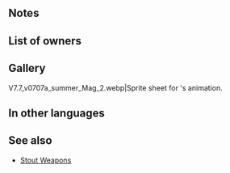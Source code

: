 {{Weapon Infobox
|tagid=SID_真夏の生命の輝き
|intID=3677
|image=wep_mg324
|exclusive=1
|weaponType=Colorless Tome
|cost=400
|might=14
|range=2
|cooldown=-1
|effect=Accelerates Special trigger (cooldown count-1). If unit is within 3 spaces of an ally, inflicts Atk/Res-X on foe (X = 30% of unit's HP at start of combat + 6; max 18) and unit makes a guaranteed follow-up attack during combat, reduces damage from area-of-effect Specials by 75% (excluding Røkkr area-of-effect Specials), and restores 10 HP to unit after combat, and also, if foe can make a follow-up attack during combat, reduces damage from foe's first attack by 75%.
|required=Atlas (weapon)
|properties=
}}
==Notes==
{{Temporary debuffs}}
{{Guaranteed follow-up interaction}}
{{DamagePercentageReduction}}
{{AoEDamageReduction}}
{{After combat healing}}

==List of owners==
{{Skill Hero List}}
==Gallery==
<gallery>
V7.7_v0707a_summer_Mag_2.webp|Sprite sheet for {{PAGENAME}}'s animation.
</gallery>
==In other languages==
{{OtherLanguages
|japanese=真夏の生命の輝き
|german=Glitzernde Sonne
|spanishEU=Sol luminoso
|spanishLA=Sol luminoso
|french=Soleil étincelant
|italian=Luce solare
|chineseTW=盛夏的生命光輝
|portuguese=Luminossolar
}}
==See also==
{{See also skills|cond=(Description LIKE '%inflicts%/%-X%on foe%=%of unit_s HP at start of combat%' OR Description LIKE '%if foe can make a follow-up%reduces damage%') AND Exclusive='1' AND Name NOT LIKE '%Stout%'}}
* [[Skill families/Weapons#Stout|Stout Weapons]]
{{Weapons Navbox}}